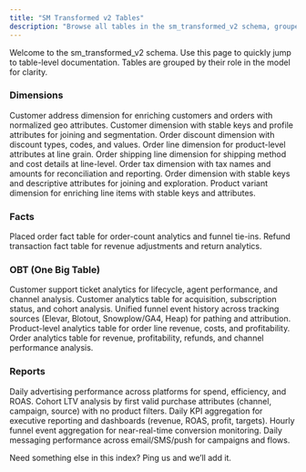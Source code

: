 ```yaml
---
title: "SM Transformed v2 Tables"
description: "Browse all tables in the sm_transformed_v2 schema, grouped by type."
---
```


Welcome to the sm_transformed_v2 schema. Use this page to quickly jump to table-level documentation. Tables are grouped by their role in the model for clarity.

### Dimensions
<CardGroup cols={2}>
  <Card title="dim_customer_addresses" href="/data-activation/data-tables/sm_transformed_v2/dim_customer_addresses">
    Customer address dimension for enriching customers and orders with normalized geo attributes.
  </Card>
  <Card title="dim_customers" href="/data-activation/data-tables/sm_transformed_v2/dim_customers">
    Customer dimension with stable keys and profile attributes for joining and segmentation.
  </Card>
  <Card title="dim_order_discounts" href="/data-activation/data-tables/sm_transformed_v2/dim_order_discounts">
    Order discount dimension with discount types, codes, and values.
  </Card>
  <Card title="dim_order_lines" href="/data-activation/data-tables/sm_transformed_v2/dim_order_lines">
    Order line dimension for product-level attributes at line grain.
  </Card>
  <Card title="dim_order_shipping_lines" href="/data-activation/data-tables/sm_transformed_v2/dim_order_shipping_lines">
    Order shipping line dimension for shipping method and cost details at line-level.
  </Card>
  <Card title="dim_order_taxes" href="/data-activation/data-tables/sm_transformed_v2/dim_order_taxes">
    Order tax dimension with tax names and amounts for reconciliation and reporting.
  </Card>
  <Card title="dim_orders" href="/data-activation/data-tables/sm_transformed_v2/dim_orders">
    Order dimension with stable keys and descriptive attributes for joining and exploration.
  </Card>
  <Card title="dim_product_variants" href="/data-activation/data-tables/sm_transformed_v2/dim_product_variants">
    Product variant dimension for enriching line items with stable keys and attributes.
  </Card>
</CardGroup>

### Facts
<CardGroup cols={2}>
  <Card title="fct_orders_placed" href="/data-activation/data-tables/sm_transformed_v2/fct_orders_placed">
    Placed order fact table for order-count analytics and funnel tie-ins.
  </Card>
  <Card title="fct_refunds_processed" href="/data-activation/data-tables/sm_transformed_v2/fct_refunds_processed">
    Refund transaction fact table for revenue adjustments and return analytics.
  </Card>
</CardGroup>

### OBT (One Big Table)
<CardGroup cols={2}>
  <Card title="obt_customer_support_tickets" href="/data-activation/data-tables/sm_transformed_v2/obt_customer_support_tickets">
    Customer support ticket analytics for lifecycle, agent performance, and channel analysis.
  </Card>
  <Card title="obt_customers" href="/data-activation/data-tables/sm_transformed_v2/obt_customers">
    Customer analytics table for acquisition, subscription status, and cohort analysis.
  </Card>
  <Card title="obt_funnel_event_history" href="/data-activation/data-tables/sm_transformed_v2/obt_funnel_event_history">
    Unified funnel event history across tracking sources (Elevar, Blotout, Snowplow/GA4, Heap) for pathing and attribution.
  </Card>
  <Card title="obt_order_lines" href="/data-activation/data-tables/sm_transformed_v2/obt_order_lines">
    Product-level analytics table for order line revenue, costs, and profitability.
  </Card>
  <Card title="obt_orders" href="/data-activation/data-tables/sm_transformed_v2/obt_orders">
    Order analytics table for revenue, profitability, refunds, and channel performance analysis.
  </Card>
</CardGroup>

### Reports
<CardGroup cols={2}>
  <Card title="rpt_ad_performance_daily" href="/data-activation/data-tables/sm_transformed_v2/rpt_ad_performance_daily">
    Daily advertising performance across platforms for spend, efficiency, and ROAS.
  </Card>
  <Card title="rpt_cohort_ltv_by_first_valid_purchase_attribute_no_product_filters" href="/data-activation/data-tables/sm_transformed_v2/rpt_cohort_ltv_by_first_valid_purchase_attribute_no_product_filters">
    Cohort LTV analysis by first valid purchase attributes (channel, campaign, source) with no product filters.
  </Card>
  <Card title="rpt_executive_summary_daily" href="/data-activation/data-tables/sm_transformed_v2/rpt_executive_summary_daily">
    Daily KPI aggregation for executive reporting and dashboards (revenue, ROAS, profit, targets).
  </Card>
  <Card title="rpt_funnel_events_performance_hourly" href="/data-activation/data-tables/sm_transformed_v2/rpt_funnel_events_performance_hourly">
    Hourly funnel event aggregation for near-real-time conversion monitoring.
  </Card>
  <Card title="rpt_outbound_message_performance_daily" href="/data-activation/data-tables/sm_transformed_v2/rpt_outbound_message_performance_daily">
    Daily messaging performance across email/SMS/push for campaigns and flows.
  </Card>
</CardGroup>

<br/>

Need something else in this index? Ping us and we’ll add it.
